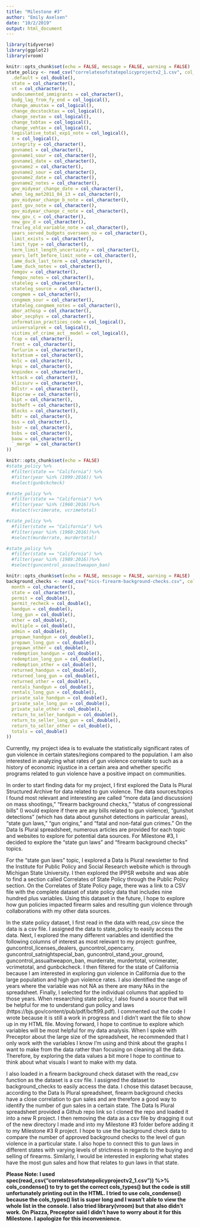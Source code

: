 ```yaml
---
title: "Milestone #3"
author: "Emily Axelsen"
date: "10/2/2019"
output: html_document
---
```

```r
library(tidyverse)
library(ggplot2)
library(vroom)
```


```r
knitr::opts_chunk$set(echo = FALSE, message = FALSE, warning = FALSE)
state_policy <- read_csv("correlatesofstatepolicyprojectv2_1.csv", col_types = cols(
  .default = col_double(),
  state = col_character(),
  st = col_character(),
  undocumented_immigrants = col_character(),
  budg_lag_from_fy_end = col_logical(),
  change_amustax = col_logical(),
  change_docstocktax = col_logical(),
  change_sevtax = col_logical(),
  change_tobtax = col_logical(),
  change_vehtax = col_logical(),
  legislative_total_exp1_note = col_logical(),
  X = col_logical(),
  integrity = col_character(),
  govname1 = col_character(),
  govname1_sour = col_character(),
  govname1_date = col_character(),
  govname2 = col_character(),
  govname2_sour = col_character(),
  govname2_date = col_character(),
  govname2_notes = col_character(),
  gov_midyear_change_date = col_character(),
  when_leg_met2011_04_13 = col_character(),
  gov_midyear_change_b_note = col_character(),
  past_gov_note = col_character(),
  gov_midyear_change_c_note = col_character(),
  new_gov_c = col_character(),
  new_gov_d = col_character(),
  fracleg_old_variable_note = col_character(),
  years_served_budgets_overseen_no = col_character(),
  limit_exists = col_character(),
  limit_type = col_character(),
  term_limit_length_uncertainty = col_character(),
  years_left_before_limit_note = col_character(),
  lame_duck_last_term = col_character(),
  lame_duck_notes = col_character(),
  femgov = col_character(),
  femgov_notes = col_character(),
  stateleg = col_character(),
  stateleg_source = col_character(),
  congmem = col_character(),
  congmem_sour = col_character(),
  stateleg_congmem_notes = col_character(),
  abor_athosp = col_character(),
  abor_secphys = col_character(),
  information_practices_code = col_logical(),
  universalprek = col_logical(),
  victims_of_crime_act__model = col_logical(),
  fcap = col_character(),
  frent = col_character(),
  fwrlurim = col_character(),
  kstatsum = col_character(),
  knlc = col_character(),
  knps = col_character(),
  knpindex = col_character(),
  kttack = col_character(),
  klicsurv = col_character(),
  Ddlstr = col_character(),
  Bipcraw = col_character(),
  bipt = col_character(),
  bstheft = col_character(),
  Blocks = col_character(),
  bdtr = col_character(),
  bss = col_character(),
  bsbr = col_character(),
  bsbs = col_character(),
  baow = col_character(),
  `_merge` = col_character()
))
```


```r
knitr::opts_chunk$set(echo = FALSE)
#state_policy %>%
  #filter(state == "California") %>%
  #filter(year %in% (1999:2016)) %>%
  #select(gunbckcheck)

#state_policy %>%
  #filter(state == "California") %>%
  #filter(year %in% (1960:2016))%>%
  #select(vcrimerate, vcrimetotal)

#state_policy %>%
  #filter(state == "California") %>%
  #filter(year %in% (1960:2016))%>%
  #select(murderrate, murdertotal)

#state_policy %>%
  #filter(state == "California") %>%
  #filter(year %in% (1989:2016))%>%
  #select(guncontrol_assaultweapon_ban)

```


```r
knitr::opts_chunk$set(echo = FALSE, message = FALSE, warning = FALSE)
background_checks <- read_csv("nics-firearm-background-checks.csv", col_types = cols(
  month = col_character(),
  state = col_character(),
  permit = col_double(),
  permit_recheck = col_double(),
  handgun = col_double(),
  long_gun = col_double(),
  other = col_double(),
  multiple = col_double(),
  admin = col_double(),
  prepawn_handgun = col_double(),
  prepawn_long_gun = col_double(),
  prepawn_other = col_double(),
  redemption_handgun = col_double(),
  redemption_long_gun = col_double(),
  redemption_other = col_double(),
  returned_handgun = col_double(),
  returned_long_gun = col_double(),
  returned_other = col_double(),
  rentals_handgun = col_double(),
  rentals_long_gun = col_double(),
  private_sale_handgun = col_double(),
  private_sale_long_gun = col_double(),
  private_sale_other = col_double(),
  return_to_seller_handgun = col_double(),
  return_to_seller_long_gun = col_double(),
  return_to_seller_other = col_double(),
  totals = col_double()
))
```

Currently, my project idea is to evaluate the statistically significant rates of gun violence in certain states/regions compared to the population. I am also interested in analyzing what rates of gun violence correlate to such as a history of economic injustice in a certain area and whether specific programs related to gun violence have a positive impact on communities. 

In order to start finding data for my project, I first explored the Data Is Plural Structured Archive for data related to gun violence. The data sources/topics I found most relevant and interesting are called “more data (and discussion) on mass shootings,” “firearm background checks,” “status of congressional bills” (I would explore if there are any bills related to gun violence), “gunshot detections” (which has data about gunshot detections in particular areas), “state gun laws,” “gun origins,” and “fatal and non-fatal gun crimes.” On the Data Is Plural spreadsheet, numerous articles are provided for each topic and websites to explore for potential data sources. For Milestone #3, I decided to explore the “state gun laws” and “firearm background checks” topics. 

For the “state gun laws” topic, I explored a Data Is Plural newsletter to find the Institute for Public Policy and Social Research website which is through Michigan State University. I then explored the IPPSR website and was able to find a section called Correlates of State Policy through the Public Policy section. On the Correlates of State Policy page, there was a link to a CSV file with the complete dataset of state policy data that includes nine hundred plus variables. Using this dataset in the future, I hope to explore how gun policies impacted firearm sales and resulting gun violence through collaborations with my other data sources. 

In the state policy dataset, I first read in the data with read_csv since the data is a csv file. I assigned the data to state_policy to easily access the data. Next, I explored the many different variables and identified the following columns of interest as most relevant to my project: gunfree, guncontrol_licenses_dealers, guncontrol_opencarry, guncontrol_satnightspecial_ban, guncontrol_stand_your_ground, guncontrol_assualtweapon_ban, murderrate, murdertotal, vcrimerater, vcrimetotal, and gunbckcheck. I then filtered for the state of California because I am interested in exploring gun violence in California due to the large population and high gun violence rates. I also identified the range of years where the variable was not NA as there are many NAs in the spreadsheet. Finally, I selected for the individual columns that applied to those years. When researching state policy, I also found a source that will be helpful for me to understand gun policy and laws (https://bjs.gov/content/pub/pdf/bcft99.pdf). I commented out the code I wrote because it is still a work in progress and I didn't want the file to show up in my HTML file. Moving forward, I hope to continue to explore which variables will be most helpful for my data analysis. When I spoke with Preceptor about the large size of the spreadsheet, he recommended that I only work with the variables I know I’m using and think about the graphs I want to make from the data rather than focusing on cleaning all the data. Therefore, by exploring the data values a bit more I hope to continue to think about what visuals I want to make with my data. 

I also loaded in a firearm background check dataset with the read_csv function as the dataset is a csv file. I assigned the dataset to background_checks to easily access the data. I chose this dataset because, according to the Data Is Plural spreadsheet, firearm background checks have a close correlation to gun sales and are therefore a good way to identify the number of gun sales in a certain state. The Data Is Plural spreadsheet provided a Github repo link so I cloned the repo and loaded it into a new R project. I then removing the data as a csv file by dragging it out of the new directory I made and into my Milestone #3 folder before adding it to my Milestone #3 R project. I hope to use the background check data to compare the number of approved background checks to the level of gun violence in a particular state. I also hope to connect this to gun laws in different states with varying levels of strictness in regards to the buying and selling of firearms. Similarly, I would be interested in exploring what states have the most gun sales and how that relates to gun laws in that state. 


**Please Note: I used spec(read_csv("correlatesofstatepolicyprojectv2_1.csv")) %>% cols_condense() to try to get the correct cols_types() but the code is still unfortunately printing out in the HTML. I tried to use cols_condense() because the cols_types() list is super long and I wasn't able to view the whole list in the console. I also tried library(vroom) but that also didn't work. On Piazza, Preceptor said I didn't have to worry about it for this Milestone. I apologize for this inconvenience.**


